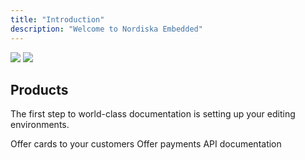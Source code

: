 ```yaml
---
title: "Introduction"
description: "Welcome to Nordiska Embedded"
---
```


<img className="block dark:hidden my-0 pointer-events-none" src="https://mintlify.s3.us-west-1.amazonaws.com/mintlify/images/installation/local-development-light.png" />

<img className="hidden dark:block my-0 pointer-events-none" src="https://mintlify.s3.us-west-1.amazonaws.com/mintlify/images/installation/local-development-dark.png" />

## Products

The first step to world-class documentation is setting up your editing environments.

<CardGroup cols={2}>
  <Card title="Card" icon="credit-card" href="card/onboarding">
    Offer cards to your customers
  </Card>
  <Card title="Rocker Pay" icon="cart-shopping" href="pay/onboarding">
    Offer payments
  </Card>
  <Card title="API Reference" icon="webhook" href="api-reference">
    API documentation
  </Card>
</CardGroup>